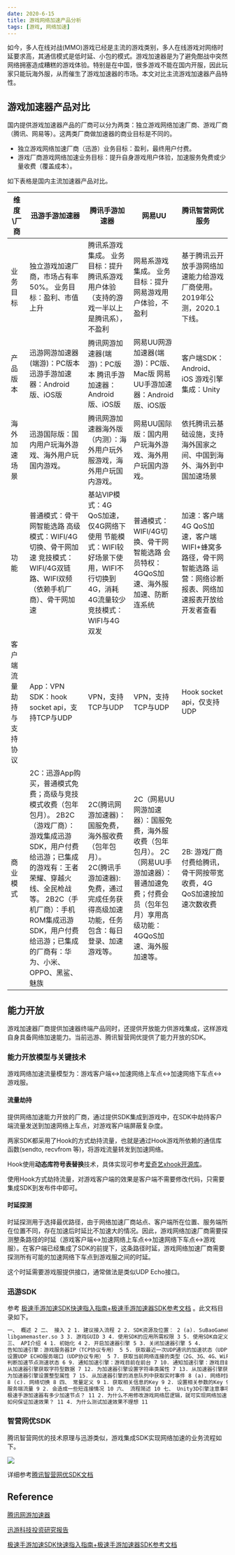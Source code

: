 ```yaml
---
date: 2020-6-15
title: 游戏网络加速产品分析
tags: [游戏, 网络加速]
---
```


如今，多人在线对战(MMO)游戏已经是主流的游戏类别，多人在线游戏对网络时延要求高，其通信模式是低时延、小包的模式。游戏加速器是为了避免酣战中突然网络拥塞造成糟糕的游戏体验。特别是在中国，很多游戏不能在国内开服，因此玩家只能玩海外服，从而催生了游戏加速器的市场。本文对比主流游戏加速器产品特性。

## 游戏加速器产品对比

国内提供游戏加速器产品的厂商可以分为两类：独立游戏网络加速厂商、游戏厂商（腾讯、网易等）。这两类厂商做加速器的商业目标是不同的。

- 独立游戏网络加速厂商（迅游）业务目标：盈利，最终用户付费。
- 游戏厂商游戏网络加速业务目标：提升自身游戏用户体验，加速服务免费或少量收费（覆盖成本）。

如下表格是国内主流加速器产品对比。

| **维度\\厂商**           | **迅游手游加速器**                                                                                                                                                                                                                                                     | **腾讯手游加速器**                                                                                                                              | **网易UU**                                                                                                                                                   | **腾讯智营网优服务**                                                                                           |
| ------------------------ | ---------------------------------------------------------------------------------------------------------------------------------------------------------------------------------------------------------------------------------------------------------------------- | ----------------------------------------------------------------------------------------------------------------------------------------------- | ------------------------------------------------------------------------------------------------------------------------------------------------------------ | -------------------------------------------------------------------------------------------------------------- |
| 业务目标                 | 独立游戏加速厂商，市场占有率50%。 业务目标：盈利、市值上升                                                                                                                                                                                                             | 腾讯系游戏集成。 业务目标：提升腾讯系游戏用户体验（支持的游戏一半以上是腾讯系），不盈利                                                         | 网易系游戏集成。 业务目标：提升网易游戏用户体验，不盈利                                                                                                      | 基于腾讯云开放手游网络加速能力给游戏厂商使用。2019年公测，2020.1下线。                                         |
| 产品版本                 | 迅游网游加速器(端游)：PC版本 迅游手游加速器：Android版、iOS版                                                                                                                                                                                                          | 腾讯网游加速器(端游)：PC版本 腾讯手游加速器：Android版、iOS版                                                                                   | 网易UU网游加速器(端游)：PC版、Mac版 网易UU手游加速器：Android版、iOS版                                                                                       | 客户端SDK：Android、iOS 游戏引擎集成：Unity                                                                    |
| 海外加速场景             | 迅游国际版：国内用户玩海外游戏、海外用户玩国内游戏。                                                                                                                                                                                                                   | 腾讯网游加速器海外版（内测）：海外用户玩外服游戏，海外用户玩国内游戏。                                                                          | 网易UU国际版：国内用户玩海外游戏、海外用户玩国内游戏。                                                                                                       | 依托腾讯云基础设施，支持海外国家之间、中国到海外、海外到中国加速场景                                           |
| 功能                     | 普通模式：骨干网智能选路 高级模式：WIFI/4G切换、骨干网加速 竞技模式：WIFI/4G双链路、WIFI双频（依赖手机厂商）、骨干网加速                                                                                                                                               | 基站VIP模式：4G QoS加速，仅4G网络下使用 节能模式：WIFI较好场景下使用，WIFI不行切换到4G，消耗4G流量较少 竞技模式：WIFI与4G双发                   | 普通模式：WIFI/4G切换、骨干网智能选路 会员特权：4GQoS加速、海外服加速、防断连系统                                                                            | 加速：客户端4G QoS加速，客户端WIFI+蜂窝多路径，骨干网智能选路 运营：网络诊断报表、网络加速报表开放给开发者查看 |
| 客户端流量劫持与支持协议 | App：VPN SDK：hook socket api，支持TCP与UDP                                                                                                                                                                                                                            | VPN，支持TCP与UDP                                                                                                                               | VPN，支持TCP与UDP                                                                                                                                            | Hook socket api，仅支持UDP                                                                                     |
| 商业模式                 | 2C：迅游App购买，普通模式免费；高级与竞技模式收费（包年包月）。 2B2C（游戏厂商）：游戏集成迅游SDK，用户付费给迅游；已集成的游戏有：王者荣耀、穿越火线、全民枪战等。 2B2C（手机厂商）：手机ROM集成迅游SDK，用户付费给迅游；已集成的厂商有：华为、小米、OPPO、黑鲨、魅族 | 2C(腾讯网游加速器)：国服免费，海外服收费（包年包月）。 2C(腾讯手游加速器): 免费，通过完成任务获得高级加速功能，任务包含：每日登录、加速游戏等。 | 2C（网易UU网游加速器）：国服免费，海外服收费（包年包月）。 2C（网易UU手游加速器）：普通加速免费；付费会员（包年包月）享用高级功能：4GQoS加速、海外服加速等。 | 2B: 游戏厂商付费给腾讯，骨干网按带宽收费，4G QoS加速按加速次数收费                                             |

## 能力开放

游戏加速器厂商提供加速器终端产品同时，还提供开放能力供游戏集成，这样游戏自身具备网络加速能力。当前迅游、腾讯智营网优提供了能力开放的SDK。

### 能力开放模型与关键技术

游戏网络加速流量模型为：游戏客户端<->加速网络上车点<->加速网络下车点<->游戏服。

#### 流量劫持

提供网络加速能力开放的厂商，通过提供SDK集成到游戏中，在SDK中劫持客户端流量发送到加速网络上车点，对游戏客户端屏蔽复杂度。

两家SDK都采用了Hook的方式劫持流量，也就是通过Hook游戏所依赖的通信库函数(sendto, recvfrom 等)，将游戏流量转发到加速网络。

Hook使用**动态库符号表替换**技术，具体实现可参考[爱奇艺xhook开源库](https://github.com/iqiyi/xHook)。

使用Hook方式劫持流量，对游戏客户端的效果是客户端不需要修改代码，只需要集成SDK到发布件中即可。

#### 时延探测

时延探测用于选择最优路径，由于网络加速厂商站点、客户端所在位置、服务端所在位置不同，存在加速后时延比不加速大的情况。因此，游戏网络加速厂商需要探测整条路径的时延（游戏客户端<->加速网络上车点<->加速网络下车点<->游戏服）。在客户端已经集成了SDK的前提下，这条路径时延，游戏网络加速厂商需要探测所有可能的加速网络下车点到游戏服之间的时延。

这个时延需要游戏服提供接口，通常做法是类似UDP Echo接口。

### 迅游SDK

参考 [极速手游加速SDK快速指入指南+极速手游加速器SDK参考文档](https://blog.csdn.net/yuanyifei2015/article/details/51074368) 。此文档目录如下。

```html
一、 概述 2 二、 接入 2 1. 建议接入流程 2 2. SDK资源及位置： 2 (a). SuBaoGameMasterSDK.jar 3 (b).
libgamemaster.so 3 3. 游戏GUID 3 4. 使用SDK的应用所需权限 3 5. 使用SDK自定义权限 3 6. 动态库白名单 3
三、 API介绍 4 1. 初始化 4 2. 开启加速器引擎 5 3. 关闭加速器引擎 5 4.
告知加速引擎：游戏服务器IP（TCP协议专用） 5 5. 获取最近一次UDP通讯的加速状态（UDP协议专用） 5 6.
设置UDP ECHO服务端口（UDP协议专用） 5 7. 获取当前网络连接的类型（2G、3G、4G、WiFi还是断网） 6 8.
判断加速节点测速状态 6 9. 通知加速引擎：游戏目前在前台 7 10. 通知加速引擎：游戏目前切换到后台 7 11.
从加速器引擎获取字符型数据 7 12. 为加速器引擎设置字符串类属性 7 13. 从加速器引擎获取整型数据 7 14.
为加速器引擎设置整型属性 7 15. 从加速器引擎的消息队列中获取实时事件 8 (a). 网络时延 8 (b). 断线重连
8 (c). 网络切换 8 四、 常量定义 9 1. 获取相关信息的Key 9 2. 设置相关参数的Key 9 五、 注意事项 9 1.
服务端流量 9 2. 会造成一些短连接情况 10 六、 流程简述 10 七、 Unity3D引擎注意事项 10 八、 QA 11 1.
极速手游加速器有多少加速节点？ 11 2. 为什么不用修改游戏网络层逻辑，就可实现网络加速？ 11 3.
如何保证加速效果？ 11 4. 为什么测试加速效果不理想 11
```

### 智营网优SDK

腾讯智营网优的技术原理与迅游类似，游戏集成SDK实现网络加速的业务流程如下。

![](/images/game-networking/智营网优加速.png)

详细参考[腾讯智营网优SDK文档](/archives/game/智营网优SDK_cn.pdf)

## Reference

[腾讯网游加速器](https://jiasu.qq.com/announcements/227.html?a=0)

[迅游科技投资研究报告](http://pdf.dfcfw.com/pdf/H3_AP201707180726605042_01.pdf)

[极速手游加速SDK快速指入指南+极速手游加速器SDK参考文档](https://blog.csdn.net/yuanyifei2015/article/details/51074368)

